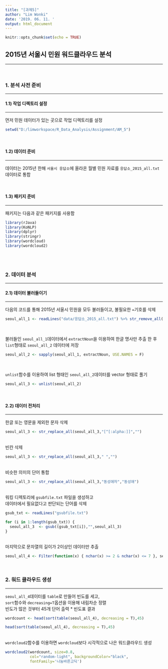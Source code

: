 ```yaml
---
title: "[과제5]"
author: "Lim Wonki"
date: '2019. 06. 11. '
output: html_document
---
```


```r
knitr::opts_chunk$set(echo = TRUE)
```

## 2015년 서울시 민원 워드클라우드 분석  
***
  <br>

### **1. 분석 사전 준비**
***

#### **1.1) 작업 디렉토리 설정**
***
  먼저 민원 데이터가 있는 곳으로 작업 디렉토리를 설정
  
```r
setwd("D:/limworkspace/R_Data_Analysis/Assignment/AM_5")
```
  <br>

#### **1.2) 데이터 준비**
***
  데이터는 2015년 한해 `서울시 응답소`에 올라온 월별 민원 자료를 `응답소_2015_all.txt` 데이터로 통합
      
  <br>
  
#### **1.3) 패키지 준비**
***
  패키지는 다음과 같은 패키지를 사용함
  
```r
library(rJava)
library(KoNLP)
library(dplyr)
library(stringr)
library(wordcloud)
library(wordcloud2)
```
  <br><br>
  
### **2. 데이터 분석**
***


#### **2.1) 데이터 불러들이기**
***
  다음의 코드를 통해 2015년 서울시 민원을 모두 불러들이고, 불필요한 `=`기호를 삭제 <br>


```r
seoul_all_1 <- readLines("data/응답소_2015_all.txt") %>% str_remove_all("=")
```
  <br>
  
  불러들인 `seoul_all_1`데이터에서 `extractNoun`을 이용하여 한글 명사만 추출 한 후 <br>
  `list`형태로 `seoul_all_2` 데이터에 저장 

```r
seoul_all_2 <- sapply(seoul_all_1, extractNoun, USE.NAMES = F)
```
  <br>

  
  `unlist`함수를 이용하여 list 형태인 `seoul_all_2`데이터를 vector 형태로 풀기

```r
seoul_all_3 <- unlist(seoul_all_2) 
```
  <br>

#### **2.2) 데이터 전처리**
***

  한글 또는 영문을 제외한 문자 삭제 
  
```r
seoul_all_3 <- str_replace_all(seoul_all_3,"[^[:alpha:]]","") 
```
  <br>
  빈칸 삭제
  
```r
seoul_all_3 <- str_replace_all(seoul_all_3," ","")
```
  <br>
  비슷한 의미의 단어 통합 
  
```r
seoul_all_3 <- str_replace_all(seoul_all_3,"동성애자","동성애")
```
  <br>
  워킹 디렉토리에 `gsubfile.txt` 파일을 생성하고 <br>
  데이터에서 필요없다고 판단되는 단어를 삭제 
 
```r
gsub_txt <- readLines("gsubfile.txt")

for (i in 1:length(gsub_txt)) {
  seoul_all_3  <- gsub((gsub_txt[i]),"",seoul_all_3)
}
```
  <br>
  마지막으로 문자열의 길이가 2이상인 데이터만 추출
  
```r
seoul_all_4 <- Filter(function(x) { nchar(x) >= 2 & nchar(x) <= 7 }, seoul_all_3)
```
  <br>
  
### **2. 워드 클라우드 생성**
***
  `seoul_all_4`데이터를 `table`로 만들어 빈도를 세고, <br>
  `sort`함수와 `decreasing=T`옵션을 이용해 내림차순 정렬 <br>
  빈도가 많은 것부터 45개 단어 출력 
    * 빈도표 결과

```r
wordcount <- head(sort(table(seoul_all_4), decreasing = T),45)
```

```r
head(sort(table(seoul_all_4), decreasing = T),45)
```
  <br>
  `wordcloud2`함수를 이용하면 `wordcloud`보다 시각적으로 나은 워드클라우드 생성 
  
```r
wordcloud2(wordcount, size=0.8, 
           col="random-light", backgroundColor="black",
           fontFamily='나눔바른고딕')
```

  



